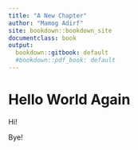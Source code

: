 ```yaml
---
title: "A New Chapter"
author: "Mamog Adirf"
site: bookdown::bookdown_site
documentclass: book
output:
  bookdown::gitbook: default
  #bookdown::pdf_book: default
---
```


# Hello World Again

Hi!

Bye!

<!-- If you need PDF output, uncomment bookdown::pdf_book above in YAML. You will need a LaTeX installation, e.g., https://yihui.name/tinytex/ -->
